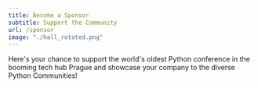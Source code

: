 ```yaml
---
title: Become a Sponsor
subtitle: Support the Community
url: /sponsor
image: "./hall_rotated.png"
---
```

Here's your chance to support the world's oldest Python conference
in the booming tech hub Prague and showcase your company to the diverse
Python Communities!
